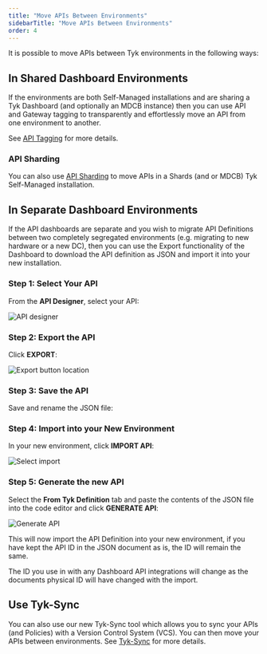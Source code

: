 ```yaml
---
title: "Move APIs Between Environments"
sidebarTitle: "Move APIs Between Environments"
order: 4
---
```


It is possible to move APIs between Tyk environments in the following ways:

## In Shared Dashboard Environments

If the environments are both Self-Managed installations and are sharing a Tyk Dashboard (and optionally an MDCB instance) then you can use API and Gateway tagging to transparently and effortlessly move an API from one environment to another.

See [API Tagging](/advanced-configuration/manage-multiple-environments/with-tyk-on-premises#a-name-api-tagging-a-api-tagging-with-on-premises) for more details.

### API Sharding

You can also use [API Sharding](/advanced-configuration/manage-multiple-environments#api-sharding) to move APIs in a Shards (and or MDCB) Tyk Self-Managed installation.

## In Separate Dashboard Environments

If the API dashboards are separate and you wish to migrate API Definitions between two completely segregated environments (e.g. migrating to new hardware or a new DC), then you can use the Export functionality of the Dashboard to download the API definition as JSON and import it into your new installation.

### Step 1: Select Your API

From the **API Designer**, select your API:

<img src="/img/2.10/apis_list.png" alt="API designer" />

### Step 2: Export the API

Click **EXPORT**:

<img src="/img/2.10/export_api_button.png" alt="Export button location" />

### Step 3: Save the API

Save and rename the JSON file:

### Step 4: Import into your New Environment

In your new environment, click **IMPORT API**:

<img src="/img/2.10/import_api_button.png" alt="Select import" />

### Step 5: Generate the new API

Select the **From Tyk Definition** tab and paste the contents of the JSON file into the code editor and click **GENERATE API**:

<img src="/img/2.10/import_tyk_definition.png" alt="Generate API" />

This will now import the API Definition into your new environment, if you have kept the API ID in the JSON document as is, the ID will remain the same.


<Note>
The ID you use in with any Dashboard API integrations will change as the documents physical ID will have changed with the import.
</Note>


## Use Tyk-Sync

You can also use our new Tyk-Sync tool which allows you to sync your APIs (and Policies) with a Version Control System (VCS). You can then move your APIs between environments. See [Tyk-Sync](/product-stack/tyk-sync/overview) for more details.